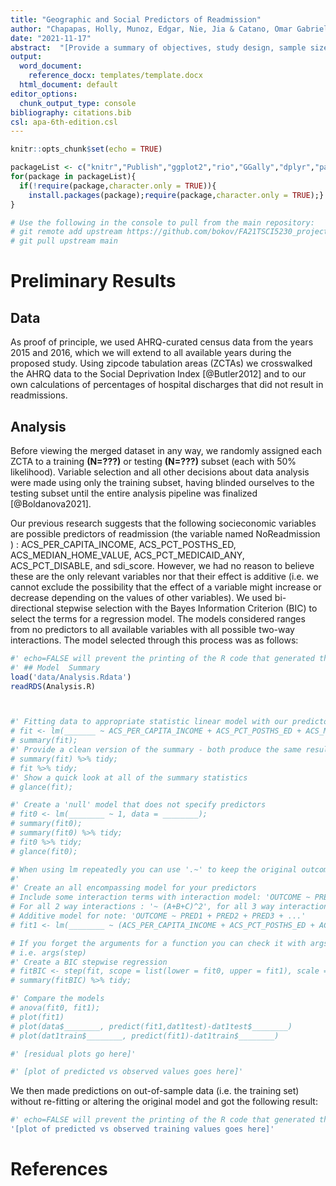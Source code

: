 ```yaml
---
title: "Geographic and Social Predictors of Readmission"
author: "Chapapas, Holly, Munoz, Edgar, Nie, Jia & Catano, Omar Gabriel"
date: "2021-11-17"
abstract:  "[Provide a summary of objectives, study design, sample size, predictors, outcome, statistical analysis, results, and conclusions.]"
output:
  word_document:
    reference_docx: templates/template.docx
  html_document: default
editor_options: 
  chunk_output_type: console
bibliography: citations.bib
csl: apa-6th-edition.csl
---
```


```r
knitr::opts_chunk$set(echo = TRUE)

packageList <- c("knitr","Publish","ggplot2","rio","GGally","dplyr","pander","readr","synthpop", "rmarkdown", "readxl", "tibble", "broom")
for(package in packageList){
  if(!require(package,character.only = TRUE)){
    install.packages(package);require(package,character.only = TRUE);}
}

# Use the following in the console to pull from the main repository:
# git remote add upstream https://github.com/bokov/FA21TSCI5230_project
# git pull upstream main
```

# Preliminary Results

## Data

As proof of principle, we used AHRQ-curated census data from the years 2015 and 2016, which we will extend to all available years during the proposed study. Using zipcode tabulation areas (ZCTAs) we crosswalked the AHRQ data to the Social Deprivation Index [@Butler2012] and to our own calculations of percentages of hospital discharges that did not result in readmissions.

## Analysis

Before viewing the merged dataset in any way, we randomly assigned each ZCTA to a training **(N=???)** or testing **(N=???)** subset (each with 50% likelihood). Variable selection and all other decisions about data analysis were made using only the training subset, having blinded ourselves to the testing subset until the entire analysis pipeline was finalized [@Boldanova2021].

Our previous research suggests that the following socieconomic variables are possible predictors of readmission (the variable named NoReadmission  ) : ACS_PER_CAPITA_INCOME, ACS_PCT_POSTHS_ED, ACS_MEDIAN_HOME_VALUE, ACS_PCT_MEDICAID_ANY, ACS_PCT_DISABLE, and sdi_score. However, we had no reason to believe these are the only relevant variables nor that their effect is additive (i.e. we cannot exclude the possibility that the effect of a variable might increase or decrease depending on the values of other variables).
We used bi-directional stepwise selection with the Bayes Information Criterion (BIC) to select the terms for a regression model. The models considered ranges from no predictors to all available variables with all possible two-way interactions. The model selected through this process was as follows:


```r
#' echo=FALSE will prevent the printing of the R code that generated the plot
#' ## Model  Summary
load('data/Analysis.Rdata')
readRDS(Analysis.R)



#' Fitting data to appropriate statistic linear model with our predictors
# fit <- lm(_______ ~ ACS_PER_CAPITA_INCOME + ACS_PCT_POSTHS_ED + ACS_MEDIAN_HOME_VALUE + ACS_PCT_MEDICAID_ANY + ACS_PCT_DISABLE + sdi_score, data = ________);
# summary(fit);
#' Provide a clean version of the summary - both produce the same results
# summary(fit) %>% tidy;
# fit %>% tidy;
#' Show a quick look at all of the summary statistics
# glance(fit);

#' Create a 'null' model that does not specify predictors
# fit0 <- lm(________ ~ 1, data = ________);
# summary(fit0);
# summary(fit0) %>% tidy;
# fit0 %>% tidy;
# glance(fit0);

# When using lm repeatedly you can use '.~' to keep the original outcome and '~.' to keep the original predictors
#'
#' Create an all encompassing model for your predictors
# Include some interaction terms with interaction model: 'OUTCOME ~ PRED1*PRED2*PRED3 ...'
# For all 2 way interactions : '~ (A+B+C)^2', for all 3 way interactions: '~ (A+B+C)^3'
# Additive model for note: 'OUTCOME ~ PRED1 + PRED2 + PRED3 + ...'
# fit1 <- lm(________ ~ (ACS_PER_CAPITA_INCOME + ACS_PCT_POSTHS_ED + ACS_MEDIAN_HOME_VALUE + ACS_PCT_MEDICAID_ANY + ACS_PCT_DISABLE + sdi_score)^2, data = ________);

# If you forget the arguments for a function you can check it with args()
# i.e. args(step)
#' Create a BIC stepwise regression
# fitBIC <- step(fit, scope = list(lower = fit0, upper = fit1), scale = 0, direction = "both", k = log(_));
# summary(fitBIC) %>% tidy;

#' Compare the models
# anova(fit0, fit1);
# plot(fit1)
# plot(data$________, predict(fit1,dat1test)-dat1test$________)
# plot(dat1train$________, predict(fit1)-dat1train$________)

#' [residual plots go here]'

#' [plot of predicted vs observed values goes here]'

```

We then made predictions on out-of-sample data (i.e. the training set) without re-fitting or altering the original model and got the following result:

```r
#' echo=FALSE will prevent the printing of the R code that generated the plot
'[plot of predicted vs observed training values goes here]'

```

\newpage

# References


